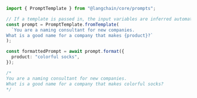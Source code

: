 ```typescript
import { PromptTemplate } from "@langchain/core/prompts";

// If a template is passed in, the input variables are inferred automatically from the template.
const prompt = PromptTemplate.fromTemplate(
  `You are a naming consultant for new companies.
What is a good name for a company that makes {product}?`
);

const formattedPrompt = await prompt.format({
  product: "colorful socks",
});

/*
You are a naming consultant for new companies.
What is a good name for a company that makes colorful socks?
*/
```
